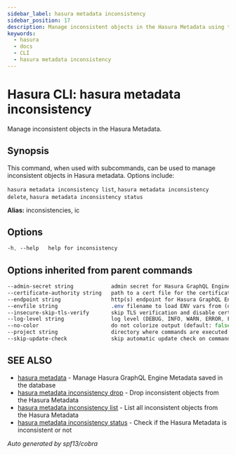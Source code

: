 ```yaml
---
sidebar_label: hasura metadata inconsistency
sidebar_position: 17
description: Manage inconsistent objects in the Hasura Metadata using the Hasura CLI
keywords:
  - hasura
  - docs
  - CLI
  - hasura metadata inconsistency
---
```


# Hasura CLI: hasura metadata inconsistency

Manage inconsistent objects in the Hasura Metadata.

## Synopsis

This command, when used with subcommands, can be used to manage inconsistent objects in Hasura metadata. Options include:

 `hasura metadata inconsistency list`, `hasura metadata inconsistency delete`, `hasura metadata inconsistency status`

**Alias:** inconsistencies, ic

## Options

```sass
-h, --help   help for inconsistency
```

## Options inherited from parent commands

```sass
--admin-secret string            admin secret for Hasura GraphQL Engine (env "HASURA_GRAPHQL_ADMIN_SECRET")
--certificate-authority string   path to a cert file for the certificate authority (env "HASURA_GRAPHQL_CERTIFICATE_AUTHORITY")
--endpoint string                http(s) endpoint for Hasura GraphQL Engine (env "HASURA_GRAPHQL_ENDPOINT")
--envfile string                 .env filename to load ENV vars from (default ".env")
--insecure-skip-tls-verify       skip TLS verification and disable cert checking (default: false) (env "HASURA_GRAPHQL_INSECURE_SKIP_TLS_VERIFY")
--log-level string               log level (DEBUG, INFO, WARN, ERROR, FATAL) (default "INFO")
--no-color                       do not colorize output (default: false)
--project string                 directory where commands are executed (default: current dir)
--skip-update-check              skip automatic update check on command execution
```

## SEE ALSO

- [hasura metadata](/hasura-cli/commands/hasura_metadata.mdx) - Manage Hasura GraphQL Engine Metadata saved in the database
- [hasura metadata inconsistency drop](/hasura-cli/commands/hasura_metadata_inconsistency_drop.mdx) - Drop inconsistent objects from the Hasura Metadata
- [hasura metadata inconsistency list](/hasura-cli/commands/hasura_metadata_inconsistency_list.mdx) - List all inconsistent objects from the Hasura Metadata
- [hasura metadata inconsistency status](/hasura-cli/commands/hasura_metadata_inconsistency_status.mdx) - Check if the Hasura Metadata is inconsistent or not

_Auto generated by spf13/cobra_

